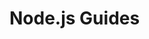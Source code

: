 
# Node.js Guides

<GuidesGrid title="Recommended Node.js Guides">
  <Guide
    href="/guides/nodejs/serverless-rest-api-example"
    name="REST API"
    description="Use Nitric to build and deploy REST APIs for AWS, Azure or GCP"
  />
  <Guide
    href="/guides/nodejs/nitric-and-drizzle"
    name="Nitric SQL with Drizzle"
    description="Use a Nitric SQL Database with Drizzle ORM to build and deploy a Todo app to AWS"
  />
  <Guide
    href="/guides/nodejs/nitric-and-prisma"
    name="Nitric SQL with Prisma"
    description="Use a Nitric SQL Database with Prisma ORM to build and deploy a Todo app to AWS"
  />
  <Guide
    href="/guides/nodejs/serverless-api-with-planetscale-and-prisma"
    name="PlanetScale and Prisma"
    description="Add databases to your apps with Prisma and PlanetScale serverless database"
    pattern={2}
  />
  <Guide
    href="/guides/nodejs/secure-api-auth0"
    name="Auth0 for API Security"
    description="Secure your Nitric APIs using Auth0"
    icon="user"
    pattern={3}
  />
  <Guide
    href="/guides/nodejs/debugging"
    name="Debugging Applications"
    description="How to debug Nitric applications locally."
    icon="cog"
    pattern={4}
  />
</GuidesGrid>
